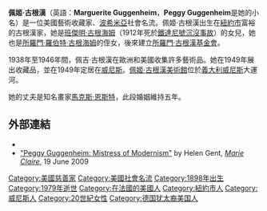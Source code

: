 {{noteTA
|1=zh-cn:泰坦尼克; zh-hk:鐵達尼; zh-tw:鐵達尼;
|2=zh-cn:古根海姆; zh-hk:古根漢; zh-tw:古根漢;
}}
{{Infobox person
| name          = 佩姬·古根漢<br />Peggy Guggenheim
| image         = Peggy,_Marseille37.JPG
| image_size    = 
| caption       = 
| birth_name     =Marguerite Guggenheim
| birth_date     = {{birth date|1898|8|26|mf=y}}
| birth_place   = [[美國|美國]][[紐約市|紐約市]]
| death_date     = {{death date and age|1979|12|23|1898|8|26|mf=y}}
| death_place      = [[義大利|義大利]][[坎波桑皮耶罗|坎波桑皮耶罗]]
| nationality   = 美國
| known_for   = [[佩姬·古根漢美術館|佩姬·古根漢美術館]]
}}

'''佩姬·古根漢'''（英語：'''Marguerite Guggenheim'''，'''Peggy Guggenheim'''是她的小名）是一位美國藝術收藏家、[[波希米亞|波希米亞]]社會名流。佩姬·古根漢出生在[[紐約市|紐約市]]富裕的古根漢家，她是[[班傑明·古根海姆|班傑明·古根海姆]]（1912年死於[[鐵達尼號沉沒事故|鐵達尼號沉沒事故]]）的女兒，她也是[[所羅門·羅伯特·古根海姆|所羅門·羅伯特·古根海姆]]的侄女，後來建立[[古根漢基金會|所羅門·古根漢基金會]]。

1938年至1946年間，佩吉·古根漢在歐洲和美國收集許多藝術品。她在1949年展出收藏品，並在1949年定居在[[威尼斯|威尼斯]]。[[佩姬·古根漢美術館|佩姬·古根漢美術館]]位於[[義大利|義大利]][[威尼斯|威尼斯]]大運河。

她的丈夫是知名畫家[[馬克斯·恩斯特|馬克斯·恩斯特]]，此段婚姻維持五年。

==外部連結==
*{{Commons category-inline|Peggy Guggenheim}}
*[https://web.archive.org/web/20100123215927/http://au.lifestyle.yahoo.com/marie-claire/features/life-stories/article/-/5869429/peggy-guggenheim-mistress-of-modernism/ "Peggy Guggenheim: Mistress of Modernism"] by Helen Gent, ''[[美麗佳人|Marie Claire]]'', 19 June 2009

{{DEFAULTSORT:Guggenheim, Peggy}}
[[Category:美國慈善家|Category:美國慈善家]]
[[Category:美國社會名流|Category:美國社會名流]]
[[Category:1898年出生|Category:1898年出生]]
[[Category:1979年逝世|Category:1979年逝世]]
[[Category:在法國的美國人|Category:在法國的美國人]]
[[Category:紐約市人|Category:紐約市人]]
[[Category:威尼斯人|Category:威尼斯人]]
[[Category:20世紀女性|Category:20世紀女性]]
[[Category:德国犹太裔美国人|Category:德国犹太裔美国人]]